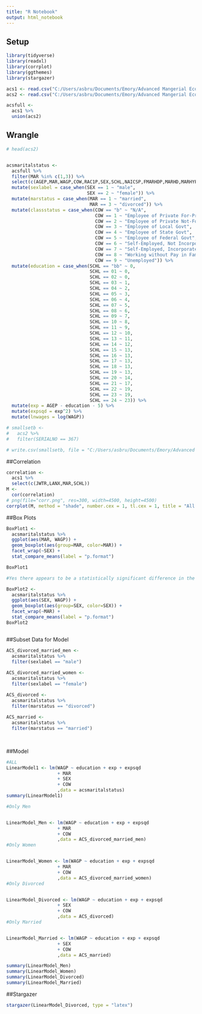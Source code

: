 ```yaml
---
title: "R Notebook"
output: html_notebook
---
```


## Setup

```r
library(tidyverse)
library(readxl)
library(corrplot)
library(ggthemes)
library(stargazer)

acs1 <- read.csv("C:/Users/asbru/Documents/Emory/Advanced Mangerial Econ & Data Analytics/Assignment 2/Data/2014-american-community-survey/ss14pusa.csv")
acs2 <- read.csv("C:/Users/asbru/Documents/Emory/Advanced Mangerial Econ & Data Analytics/Assignment 2/Data/2014-american-community-survey/ss14pusb.csv")

acsfull <-
  acs1 %>%
  union(acs2)

```

## Wrangle

```r

# head(acs2)


acsmaritalstatus <-
  acsfull %>%
  filter(MAR %in% c(1,3)) %>%
  select(c(AGEP,MAR,WAGP,COW,RAC1P,SEX,SCHL,NAICSP,FMARHDP,MARHD,MARHYP)) %>%
  mutate(sexlabel = case_when(SEX == 1 ~ "male",
                              SEX == 2 ~ "female")) %>%
  mutate(marstatus = case_when(MAR == 1 ~ "married",
                               MAR == 3 ~ "divorced")) %>%
  mutate(classstatus = case_when(COW == "b" ~ "N/A",
                                 COW == 1 ~ "Employee of Private For-Profit",
                                 COW == 2 ~ "Employee of Private Not-For-Profit",
                                 COW == 3 ~ "Employee of Local Govt",
                                 COW == 4 ~ "Employee of State Govt",
                                 COW == 5 ~ "Employee of Federal Govt",
                                 COW == 6 ~ "Self-Employed, Not Incorporated",
                                 COW == 7 ~ "Self-Employed, Incorporated",
                                 COW == 8 ~ "Working without Pay in Family Biz/Farm",
                                 COW == 9 ~ "Unemployed")) %>%
  mutate(education = case_when(SCHL == "bb" ~ 0,
                               SCHL == 01 ~ 0,
                               SCHL == 02 ~ 0,
                               SCHL == 03 ~ 1,
                               SCHL == 04 ~ 2,
                               SCHL == 05 ~ 3,
                               SCHL == 06 ~ 4,
                               SCHL == 07 ~ 5,
                               SCHL == 08 ~ 6,
                               SCHL == 09 ~ 7,
                               SCHL == 10 ~ 8,
                               SCHL == 11 ~ 9,
                               SCHL == 12 ~ 10,
                               SCHL == 13 ~ 11,
                               SCHL == 14 ~ 12,
                               SCHL == 15 ~ 13,
                               SCHL == 16 ~ 13,
                               SCHL == 17 ~ 13,
                               SCHL == 18 ~ 13,
                               SCHL == 19 ~ 13,
                               SCHL == 20 ~ 14,
                               SCHL == 21 ~ 17,
                               SCHL == 22 ~ 19,
                               SCHL == 23 ~ 19,
                               SCHL == 24 ~ 23)) %>%
  mutate(exp = AGEP - education - 5) %>%
  mutate(expsqd = exp^2) %>%
  mutate(lnwages = log(WAGP))

# smallsetb <-
#   acs2 %>%
#   filter(SERIALNO == 367)

# write.csv(smallsetb, file = "C:/Users/asbru/Documents/Emory/Advanced Mangerial Econ & Data Analytics/Assignment 2/smallsetb.csv")

```

##Correlation

```r


correlation <- 
  acs1 %>%
  select(c(JWTR,LANX,MAR,SCHL))
M <- 
  cor(correlation)
# png(file="corr.png", res=300, width=4500, height=4500)
corrplot(M, method = "shade", number.cex = 1, tl.cex = 1, title = "All Positions", mar=c(0,0,1,0))
```

##Box Plots

```r


BoxPlot1 <- 
  acsmaritalstatus %>%
  ggplot(aes(MAR, WAGP)) +
  geom_boxplot(aes(group=MAR, color=MAR)) +
  facet_wrap(~SEX) +
  stat_compare_means(label = "p.format")

BoxPlot1

#Yes there appears to be a statistically significant difference in the means between both married/divorced males and females.

BoxPlot2 <- 
  acsmaritalstatus %>%
  ggplot(aes(SEX, WAGP)) +
  geom_boxplot(aes(group=SEX, color=SEX)) +
  facet_wrap(~MAR) +
  stat_compare_means(label = "p.format")
BoxPlot2



```

##Subset Data for Model

```r

ACS_divorced_married_men <- 
  acsmaritalstatus %>%
  filter(sexlabel == "male")
  
ACS_divorced_married_women <- 
  acsmaritalstatus %>%
  filter(sexlabel == "female")

ACS_divorced <- 
  acsmaritalstatus %>%
  filter(marstatus == "divorced")
  
ACS_married <- 
  acsmaritalstatus %>%
  filter(marstatus == "married")
  
  

```


##Model

```r

#ALL
LinearModel1 <- lm(WAGP ~ education + exp + expsqd
                   + MAR
                   + SEX
                   + COW
                   ,data = acsmaritalstatus)
summary(LinearModel1)

#Only Men


LinearModel_Men <- lm(WAGP ~ education + exp + expsqd
                   + MAR
                   + COW
                   ,data = ACS_divorced_married_men)
#Only Women


LinearModel_Women <- lm(WAGP ~ education + exp + expsqd
                   + MAR
                   + COW
                   ,data = ACS_divorced_married_women)
#Only Divorced


LinearModel_Divorced <- lm(WAGP ~ education + exp + expsqd
                   + SEX
                   + COW
                   ,data = ACS_divorced)
#Only Married


LinearModel_Married <- lm(WAGP ~ education + exp + expsqd
                   + SEX
                   + COW
                   ,data = ACS_married)

summary(LinearModel_Men)
summary(LinearModel_Women)
summary(LinearModel_Divorced)
summary(LinearModel_Married)

```

##Stargazer

```r
stargazer(LinearModel_Divorced, type = "latex")
```

